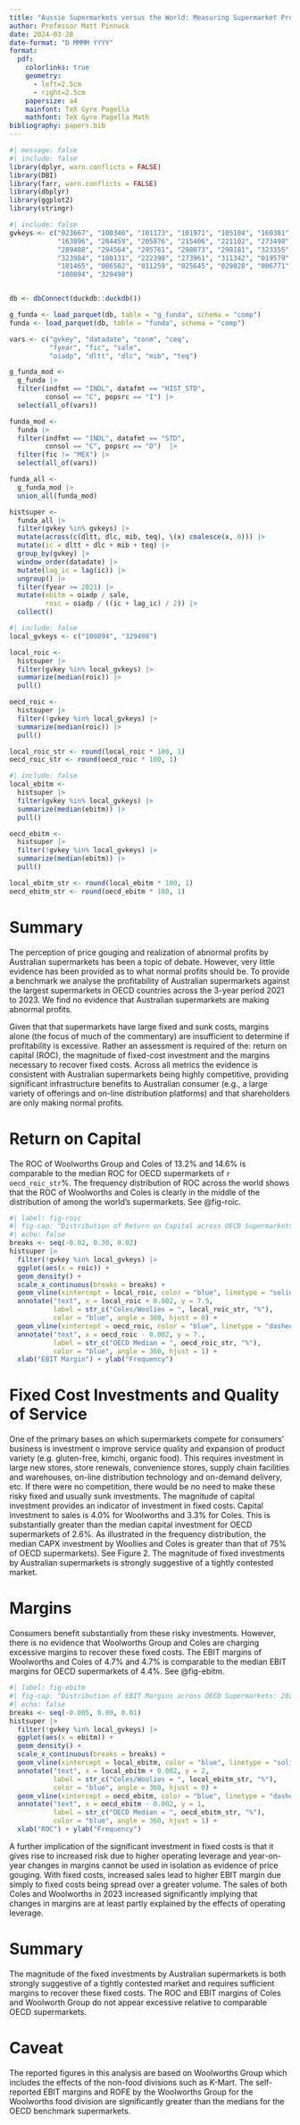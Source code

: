 ```yaml
---
title: "Aussie Supermarkets versus the World: Measuring Supermarket Profitability"
author: Professor Matt Pinnuck
date: 2024-03-28
date-format: "D MMMM YYYY"
format:
  pdf: 
    colorlinks: true
    geometry:
      - left=2.5cm
      - right=2.5cm
    papersize: a4
    mainfont: TeX Gyre Pagella
    mathfont: TeX Gyre Pagella Math
bibliography: papers.bib
---
```


```r
#| message: false
#| include: false
library(dplyr, warn.conflicts = FALSE)
library(DBI)
library(farr, warn.conflicts = FALSE)
library(dbplyr)
library(ggplot2)
library(stringr)
```

```r
#| include: false
gvkeys <- c("023667", "100346", "101173", "101971", "105104", "160381",
            "163896", "204459", "205876", "215406", "221102", "273498",
            "289488", "294564", "295761", "298073", "298181", "323355",
            "323984", "100131", "222398", "273961", "311342", "019579",
            "101465", "006502", "011259", "025645", "029028", "006771",
            "100894", "329498")


db <- dbConnect(duckdb::duckdb())

g_funda <- load_parquet(db, table = "g_funda", schema = "comp")
funda <- load_parquet(db, table = "funda", schema = "comp")

vars <- c("gvkey", "datadate", "conm", "ceq",
          "fyear", "fic", "sale",
          "oiadp", "dltt", "dlc", "mib", "teq")

g_funda_mod <-
  g_funda |>
  filter(indfmt == "INDL", datafmt == "HIST_STD",
         consol == "C", popsrc == "I") |>
  select(all_of(vars))

funda_mod <-
  funda |>
  filter(indfmt == "INDL", datafmt == "STD",
         consol == "C", popsrc == "D")  |>
  filter(fic != "MEX") |>
  select(all_of(vars))

funda_all <-
  g_funda_mod |>
  union_all(funda_mod)

histsuper <-
  funda_all |>
  filter(gvkey %in% gvkeys) |>
  mutate(across(c(dltt, dlc, mib, teq), \(x) coalesce(x, 0))) |>
  mutate(ic = dltt + dlc + mib + teq) |>
  group_by(gvkey) |>
  window_order(datadate) |>
  mutate(lag_ic = lag(ic)) |>
  ungroup() |>
  filter(fyear >= 2021) |>
  mutate(ebitm = oiadp / sale,
         roic = oiadp / ((ic + lag_ic) / 2)) |>
  collect()
```

```r
#| include: false
local_gvkeys <- c("100894", "329498")

local_roic <-
  histsuper |>
  filter(gvkey %in% local_gvkeys) |>
  summarize(median(roic)) |>
  pull()

oecd_roic <-
  histsuper |>
  filter(!gvkey %in% local_gvkeys) |>
  summarize(median(roic)) |>
  pull()

local_roic_str <- round(local_roic * 100, 1)
oecd_roic_str <- round(oecd_roic * 100, 1)
```

```r
#| include: false
local_ebitm <-
  histsuper |>
  filter(gvkey %in% local_gvkeys) |>
  summarize(median(ebitm)) |>
  pull()

oecd_ebitm <-
  histsuper |>
  filter(!gvkey %in% local_gvkeys) |>
  summarize(median(ebitm)) |>
  pull()

local_ebitm_str <- round(local_ebitm * 100, 1)
oecd_ebitm_str <- round(oecd_ebitm * 100, 1)
```

# Summary
The perception of price gouging and realization of abnormal profits by Australian supermarkets has been a topic of debate. However, very little evidence has been provided as to what normal profits should be.
To provide a benchmark we analyse the profitability of Australian supermarkets against the largest supermarkets in OECD countries across the 3-year period 2021 to 2023.
We find no evidence that Australian supermarkets are making abnormal profits. 

Given that that supermarkets have large fixed and sunk costs, margins alone (the focus of much of the commentary) are insufficient to determine if profitability is excessive.
Rather an assessment is required of the: return on capital (ROC), the magnitude of fixed-cost investment and the margins necessary to recover fixed costs.
Across all metrics the evidence is consistent with Australian supermarkets being highly competitive, providing significant infrastructure benefits to Australian consumer (e.g., a large variety of offerings and on-line distribution platforms) and that shareholders are only making normal profits. 

# Return on Capital

The ROC of Woolworths Group and Coles of 13.2% and 14.6% is comparable to the median ROC for OECD supermarkets of `r oecd_roic_str`%.
The frequency distribution of ROC across the world shows that the ROC of Woolworths and Coles is clearly in the middle of the distribution of among the world’s supermarkets. 
See @fig-roic. 

```r
#| label: fig-roic
#| fig-cap: "Distribution of Return on Capital across OECD Supermarkets: 2021--2023"
#| echo: false
breaks <- seq(-0.02, 0.30, 0.02)
histsuper |>
  filter(!gvkey %in% local_gvkeys) |>
  ggplot(aes(x = roic)) +
  geom_density() +
  scale_x_continuous(breaks = breaks) +
  geom_vline(xintercept = local_roic, color = "blue", linetype = "solid") +
  annotate("text", x = local_roic + 0.002, y = 7.5,
           label = str_c("Coles/Woolies = ", local_roic_str, "%"),
           color = "blue", angle = 360, hjust = 0) +
  geom_vline(xintercept = oecd_roic, color = "blue", linetype = "dashed") +
  annotate("text", x = oecd_roic - 0.002, y = 7.,
           label = str_c("OECD Median = ", oecd_roic_str, "%"),
           color = "blue", angle = 360, hjust = 1) +
  xlab("EBIT Margin") + ylab("Frequency")
```

# Fixed Cost Investments and Quality of Service

One of the primary bases on which supermarkets compete for consumers’ business is investment o improve service quality and expansion of product variety (e.g. gluten-free, kimchi, organic food).
This requires investment in large new stores, store renewals, convenience stores, supply chain facilities and warehouses, on-line distribution technology and on-demand delivery, etc.
If there were no competition, there would be no need to make these risky fixed and usually sunk investments. 
The magnitude of capital investment provides an indicator of investment in fixed costs. Capital investment to sales is 4.0% for Woolworths and 3.3% for Coles.
This is substantially greater than the median capital investment for OECD supermarkets of 2.6%.
As illustrated in the frequency distribution, the median CAPX investment by Woollies and Coles is greater than that of 75% of OECD supermarkets). 
See Figure 2. 
The magnitude of fixed investments by Australian supermarkets is strongly suggestive of a tightly contested market. 

# Margins

Consumers benefit substantially from these risky investments. 
However, there is no evidence that Woolworths Group and Coles are charging excessive margins to recover these fixed costs. 
The EBIT margins of Woolworths and Coles of 4.7% and 4.7% is comparable to the median EBIT margins for OECD supermarkets of 4.4%.
See @fig-ebitm.

```r
#| label: fig-ebitm
#| fig-cap: "Distribution of EBIT Margins across OECD Supermarkets: 2021--2023"
#| echo: false
breaks <- seq(-0.005, 0.09, 0.01)
histsuper |>
  filter(!gvkey %in% local_gvkeys) |>
  ggplot(aes(x = ebitm)) +
  geom_density() +
  scale_x_continuous(breaks = breaks) +
  geom_vline(xintercept = local_ebitm, color = "blue", linetype = "solid") +
  annotate("text", x = local_ebitm + 0.002, y = 2,
           label = str_c("Coles/Woolies = ", local_ebitm_str, "%"),
           color = "blue", angle = 360, hjust = 0) +
  geom_vline(xintercept = oecd_ebitm, color = "blue", linetype = "dashed") +
  annotate("text", x = oecd_ebitm - 0.002, y = 1,
           label = str_c("OECD Median = ", oecd_ebitm_str, "%"),
           color = "blue", angle = 360, hjust = 1) +
  xlab("ROC") + ylab("Frequency")
```

A further implication of the significant investment in fixed costs is that it gives rise to increased risk due to higher operating leverage and year-on-year changes in margins cannot be used in isolation as evidence of price gouging. 
With fixed costs, increased sales lead to higher EBIT margin due simply to fixed costs being spread over a greater volume.
The sales of both Coles and Woolworths in 2023 increased significantly implying that changes in margins are at least partly explained by the effects of operating leverage. 

# Summary
The magnitude of the fixed investments by Australian supermarkets is both strongly suggestive of a tightly contested market and requires sufficient margins to recover these fixed costs. The ROC and EBIT margins of Coles and Woolworth Group do not appear excessive relative to comparable OECD supermarkets. 

# Caveat
The reported figures in this analysis are based on Woolworths Group which includes the effects of the non-food divisions such as K-Mart. 
The self-reported EBIT margins and ROFE by the Woolworths Group for the Woolworths food division are significantly greater than the medians for the OECD benchmark supermarkets. 
